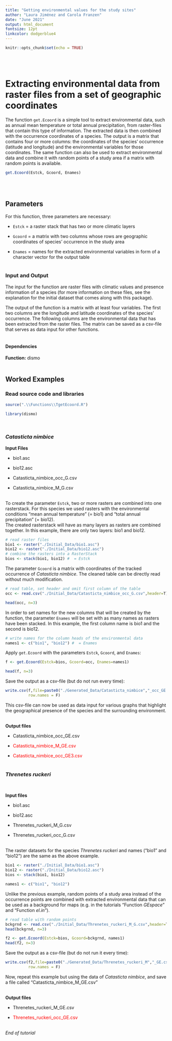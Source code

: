 ```yaml
---
title: "Getting environmental values for the study sites"
author: "Laura Jiménez and Carola Franzen"
date: "June 2021"
output: html_document
fontsize: 12pt
linkcolor: dodgerblue4
---
```



```r
knitr::opts_chunk$set(echo = TRUE)
```
\
\
  
# Extracting environmental data from raster files from a set of geographic coordinates

The function `get.Ecoord` is a simple tool to extract environmental data, such as annual mean temperature or total annual precipitation, from raster-files that contain this type of information. The extracted data is then combined with the occurrence coordinates of a species. The output is a matrix that contains four or more columns: the coordinates of the species' occurrence (latitude and longitude) and the environmental variables for those coordinates. The same function can also be used to extract environmental data and combine it with random points of a study area if a matrix with random points is available.
```r
get.Ecoord(Estck, Gcoord, Enames)
```
\
\
  
## Parameters

For this function, three parameters are necessary:
\

* `Estck` = a raster stack that has two or more climatic layers
\

* `Gcoord` = a matrix with two columns whose rows are geographic coordinates of species' occurrence in the study area
\

* `Enames` = names for the extracted environmental variables in form of a character vector for the output table
\
\
  
### Input and Output

The input for the function are raster files with climatic values and presence information of a species (for more information on these files, see the explanation for the initial dataset that comes along with this package). 

The output of the function is a matrix with at least four variables. The first two columns are the longitude and latitude coordinates of the species' occurrence. The following columns are the environmental data that has been extracted from the raster files. The matrix can be saved as a csv-file that serves as data input for other functions.
\
\

#### Dependencies 
**Function:** dismo
\
\
  
## Worked Examples

### Read source code and libraries
```r
source(".\\Functions\\TgetEcoord.R")
```

```r
library(dismo)
```
\
  
### *Catasticta nimbice*


**Input Files**
\

* bio1.asc

* bio12.asc

* Catasticta_nimbice_occ_G.csv

* Catasticta_nimbice_M_G.csv
\
\

To create the parameter `Estck`, two or more rasters are combined into one rasterstack. For this species we used rasters with the environmental conditions "mean annual temperature" (= bio1) and "total annual precipitation" (= bio12).  
The created rasterstack will have as many layers as rasters are combined together. In this example, there are only two layers: bio1 and bio12.
```r

# read raster files
bio1 <- raster("./Initial_Data/bio1.asc")
bio12 <- raster("./Initial_Data/bio12.asc")
# combine the rasters into a RasterStack
bios <- stack(bio1, bio12) #  = Estck

```

The parameter `Gcoord` is a matrix with coordinates of the tracked occurrence of *Catasticta nimbice*. The cleaned table can be directly read without much modification.
```r
# read table, set header and omit first column of the table
occ <- read.csv("./Initial_Data/Catasticta_nimbice_occ_G.csv",header=T)[,-1] #  = Gcoord

head(occ, n=3)

```

In order to set names for the new columns that will be created by the function, the parameter `Enames` will be set with as many names as rasters have been stacked. In this example, the first column name is bio1 and the second is bio12. 
```r
# write names for the column heads of the environmental data
names1 <- c("bio1", "bio12") #  = Enames


```

Apply `get.Ecoord` with the parameters `Estck`, `Gcoord`, and `Enames`:
```r
f <- get.Ecoord(Estck=bios, Gcoord=occ, Enames=names1)

head(f, n=3)

```

Save the output as a csv-file (but do not run every time):
```r
write.csv(f,file=paste0("./Generated_Data/Catasticta_nimbice","_occ_GE.csv"),
          row.names = F)
```
This csv-file can now be used as data input for various graphs that highlight the geographical presence of the species and the surrounding environment.
\
\

**Output files**
\

* Catasticta_nimbice_occ_GE.csv

* <span style="color: red;">Catasticta_nimbice_M_GE.csv</span>

* <span style="color: red;">Catasticta_nimbice_occ_GE3.csv</span>
\
\

### *Threnetes ruckeri*
\

**Input files**
\

* bio1.asc

* bio12.asc

* Threnetes_ruckeri_M_G.csv

* Threnetes_ruckeri_occ_G.csv
\
\

The raster datasets for the species *Threnetes ruckeri* and names ("bio1" and "bio12") are the same as the above example.
```r
bio1 <- raster("./Initial_Data/bio1.asc") 
bio12 <- raster("./Initial_Data/bio12.asc") 
bios <- stack(bio1, bio12)

names1 <- c("bio1", "bio12") 

```
  
Unlike the previous example, random points of a study area instead of the occurrence points are combined with extracted environmental data that can be used as a background for maps (e.g. in the tutorials "Function *GEspace*" and "Function *el.in*").
```r
# read table with random points
bckgrnd <- read.csv("./Initial_Data/Threnetes_ruckeri_M_G.csv",header=T)
head(bckgrnd, n=3)

f2 <- get.Ecoord(Estck=bios, Gcoord=bckgrnd, names1) 
head(f2, n=3)
```


Save the output as a csv-file (but do not run it every time):
```r

write.csv(f2,file=paste0("./Generated_Data/Threnetes_ruckeri_M","_GE.csv"),
          row.names = F)
```

Now, repeat this example but using the data of *Catasticta nimbice*, and save a file called "Catasticta_nimbice_M_GE.csv"
\
\

**Output files**
\

* Threnetes_ruckeri_M_GE.csv

* <span style="color: red;">Threnetes_ruckeri_occ_GE.csv</span>
\
\

*End of tutorial*